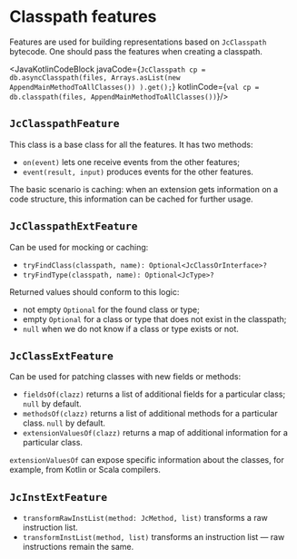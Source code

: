 
# Classpath features

Features are used for building representations based on `JcClasspath` bytecode. One should pass the features
when creating a classpath.

<JavaKotlinCodeBlock javaCode={`
    JcClasspath cp = db.asyncClasspath(files,
        Arrays.asList(new AppendMainMethodToAllClasses())
    ).get();
`} kotlinCode={`
    val cp = db.classpath(files, AppendMainMethodToAllClasses())
`}/>

## `JcClasspathFeature`

This class is a base class for all the features. It has two methods:
- `on(event)` lets one receive events from the other features;
- `event(result, input)` produces events for the other features.

The basic scenario is caching: when an extension gets information on a code structure, this information can be
cached for further usage.

## `JcClasspathExtFeature`

Can be used for mocking or caching:
- `tryFindClass(classpath, name): Optional<JcClassOrInterface>?`
- `tryFindType(classpath, name): Optional<JcType>?`

Returned values should conform to this logic:
- not empty `Optional` for the found class or type;
- empty `Optional` for a class or type that does not exist in the classpath;
- `null` when we do not know if a class or type exists or not.

## `JcClassExtFeature`

Can be used for patching classes with new fields or methods:
- `fieldsOf(clazz)` returns a list of additional fields for a particular class; `null` by default.
- `methodsOf(clazz)` returns a list of additional methods for a particular class. `null` by default.
- `extensionValuesOf(clazz)` returns a map of additional information for a particular class.

`extensionValuesOf` can expose specific information about the classes, for example, from Kotlin or Scala compilers.

## `JcInstExtFeature`

- `transformRawInstList(method: JcMethod, list)` transforms a raw instruction list.
- `transformInstList(method, list)` transforms an instruction list — raw instructions remain the same.

[//]: # (## `JcMethodExtFeature`)
